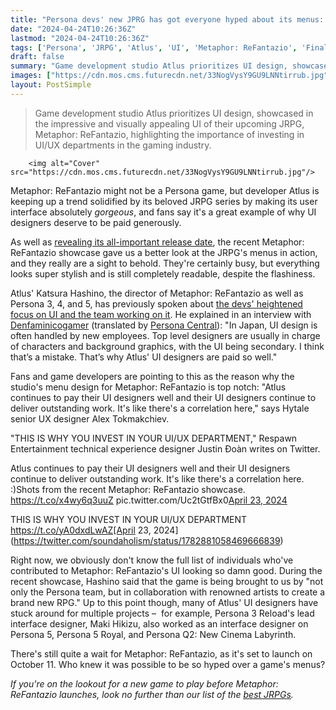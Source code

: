 ```yaml
---
title: "Persona devs' new JPRG has got everyone hyped about its menus: 'This is why you invest in UI'"
date: "2024-04-24T10:26:36Z"
lastmod: "2024-04-24T10:26:36Z"
tags: ['Persona', 'JRPG', 'Atlus', 'UI', 'Metaphor: ReFantazio', 'Final Fantasy', 'UX', 'Hytale', 'Respawn Entertainment']
draft: false
summary: "Game development studio Atlus prioritizes UI design, showcased in the impressive and visually appealing UI of their upcoming JRPG, Metaphor: ReFantazio, highlighting the importance of investing in UI/UX departments in the gaming industry."
images: ["https://cdn.mos.cms.futurecdn.net/33NogVysY9GU9LNNtirrub.jpg"]
layout: PostSimple
---
```

> Game development studio Atlus prioritizes UI design, showcased in the impressive and visually appealing UI of their upcoming JRPG, Metaphor: ReFantazio, highlighting the importance of investing in UI/UX departments in the gaming industry.


        <img alt="Cover" src="https://cdn.mos.cms.futurecdn.net/33NogVysY9GU9LNNtirrub.jpg"/>
        
Metaphor: ReFantazio might not be a Persona game, but developer Atlus is keeping up a trend solidified by its beloved JRPG series by making its user interface absolutely *gorgeous*, and fans say it's a great example of why UI designers deserve to be paid generously.

As well as [<u>revealing its all-important release date</u>](https://www.gamesradar.com/games/rpg/persona-veterans-new-jrpg-metaphor-refantazio-attempts-to-bridge-real-time-and-turn-based-combat-in-a-move-final-fantasy-has-tried-to-make-work-for-years-and-its-out-in-october/), the recent Metaphor: ReFantazio showcase gave us a better look at the JRPG's menus in action, and they really are a sight to behold. They're certainly busy, but everything looks super stylish and is still completely readable, despite the flashiness. 

Atlus' Katsura Hashino, the director of Metaphor: ReFantazio as well as Persona 3, 4, and 5, has previously spoken about [<u>the devs' heightened focus on UI and the team working on it</u>](https://www.gamesradar.com/persona-3-reloads-ui-goes-hard-and-one-indie-dev-reckons-theyve-figured-out-why/). He explained in an interview with [<u>Denfaminicogamer</u>](https://news.denfaminicogamer.jp/kikakuthetower/231222w) (translated by [<u>Persona Central</u>](https://personacentral.com/persona-5-honkai-star-rail-interview/)): "In Japan, UI design is often handled by new employees. Top level designers are usually in charge of characters and background graphics, with the UI being secondary. I think that’s a mistake. That’s why Atlus' UI designers are paid so well."

Fans and game developers are pointing to this as the reason why the studio's menu design for Metaphor: ReFantazio is top notch: "Atlus continues to pay their UI designers well and their UI designers continue to deliver outstanding work. It's like there's a correlation here," says Hytale senior UX designer Alex Tokmakchiev.

"THIS IS WHY YOU INVEST IN YOUR UI/UX DEPARTMENT," Respawn Entertainment technical experience designer Justin Đoàn writes on Twitter.

Atlus continues to pay their UI designers well and their UI designers continue to deliver outstanding work. It's like there's a correlation here. :)Shots from the recent Metaphor: ReFantazio showcase. https://t.co/x4wy6q3uuZ pic.twitter.com/Uc2tGtfBx0[April 23, 2024](https://twitter.com/atokmakchiev/status/1782718517105574343)

THIS IS WHY YOU INVEST IN YOUR UI/UX DEPARTMENT https://t.co/yA0dxdLwAZ[April 23, 2024](https://twitter.com/soundaholism/status/1782881058469666839)

Right now, we obviously don't know the full list of individuals who've contributed to Metaphor: ReFantazio's UI looking so damn good. During the recent showcase, Hashino said that the game is being brought to us by "not only the Persona team, but in collaboration with renowned artists to create a brand new RPG." Up to this point though, many of Atlus' UI designers have stuck around for multiple projects –  for example, Persona 3 Reload's lead interface designer, Maki Hikizu, also worked as an interface designer on Persona 5, Persona 5 Royal, and Persona Q2: New Cinema Labyrinth. 

There's still quite a wait for Metaphor: ReFantazio, as it's set to launch on October 11. Who knew it was possible to be so hyped over a game's menus?

*If you're on the lookout for a new game to play before Metaphor: ReFantazio launches, look no further than our list of the *[<u><em>best JRPGs</em></u>](https://www.gamesradar.com/best-jrpgs/)*.*
        